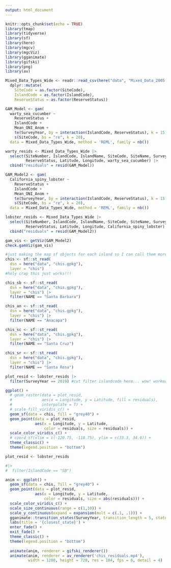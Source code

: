 ```yaml
---
output: html_document
---
```


```r
knitr::opts_chunk$set(echo = TRUE)
library(tmap)
library(tidyverse)
library(sf)
library(here)
library(mgcv)
library(mgcViz)
library(gganimate)
library(gifski)
library(png)
library(av)

```

```r
Mixed_Data_Types_Wide <- readr::read_csv(here("data", "Mixed_Data_2005.csv")) %>% 
  dplyr::mutate(
    SiteCode = as.factor(SiteCode),
    IslandCode = as.factor(IslandCode),
    ReserveStatus = as.factor(ReserveStatus)) 

GAM_Model <- gam(
  warty_sea_cucumber ~ 
    ReserveStatus +
    IslandCode + 
    Mean_ONI_Anom +
    te(SurveyYear, by = interaction(IslandCode, ReserveStatus), k = 15) + 
    s(SiteCode, bs = "re", k = 20),
  data = Mixed_Data_Types_Wide, method = 'REML', family = nb())

warty_resids <- Mixed_Data_Types_Wide |> 
  select(SiteNumber, IslandCode, IslandName, SiteCode, SiteName, SurveyYear,
         ReserveStatus, Latitude, Longitude, warty_sea_cucumber) |> 
  cbind("residuals" = resid(GAM_Model))

GAM_Model2 <- gam(
  California_spiny_lobster ~ 
    ReserveStatus +
    IslandCode + 
    Mean_ONI_Anom +
    te(SurveyYear, by = interaction(IslandCode, ReserveStatus), k = 15) + 
    s(SiteCode, bs = "re", k = 20),
  data = Mixed_Data_Types_Wide, method = 'REML', family = nb())

lobster_resids <- Mixed_Data_Types_Wide |> 
  select(SiteNumber, IslandCode, IslandName, SiteCode, SiteName, SurveyYear,
         ReserveStatus, Latitude, Longitude, California_spiny_lobster) |> 
  cbind("residuals" = resid(GAM_Model2))

```

```r
gam_vis <- getViz(GAM_Model2)
check.gamViz(gam_vis)
```

```r
#just making the map sf objects for each island so I can call them more cleanly in the next section
chis <- sf::st_read(
  dsn = here("data", "chis.gpkg"), 
  layer = "chis")
#holy crap this just works!!!

chis_sb <- sf::st_read(
  dsn = here("data", "chis.gpkg"), 
  layer = "chis") |> 
  filter(NAME == "Santa Barbara")

chis_an <- sf::st_read(
  dsn = here("data", "chis.gpkg"), 
  layer = "chis") |> 
  filter(NAME == "Anacapa")

chis_sc <- sf::st_read(
  dsn = here("data", "chis.gpkg"), 
  layer = "chis") |> 
  filter(NAME == "Santa Cruz")

chis_sr <- sf::st_read(
  dsn = here("data", "chis.gpkg"), 
  layer = "chis") |> 
  filter(NAME == "Santa Rosa")

```

```r
plot_resid <- lobster_resids |> 
  filter(SurveyYear == 2019) #cut filter islandcode here... wow! worked!

ggplot() +
  # geom_raster(data = plot_resid, 
  #             aes(x = Longitude, y = Latitude, fill = residuals),
  #             interpolate = T) +
  # scale_fill_viridis_c() +
  geom_sf(data = chis, fill = "grey40") +
  geom_point(data = plot_resid,
             aes(x = Longitude, y = Latitude,
                 color = residuals, size = residuals)) +
  scale_color_viridis_c() +
  # coord_sf(xlim = c(-120.75, -118.75), ylim = c(33.3, 34.6)) +
  theme_classic() +
  theme(legend.position = "bottom")
```


















```r

plot_resid <- lobster_resids 

#|> 
#  filter(IslandCode == "SB")

anim <- ggplot() +
  geom_sf(data = chis, fill = "grey40") +
  geom_point(data = plot_resid,
             aes(x = Longitude, y = Latitude,
                 color = residuals, size = abs(residuals))) +
  scale_color_viridis_c() +
  scale_size_continuous(range = c(1,10)) +
  scale_y_continuous(expand = expansion(mult = c(.1, .1))) +
  gganimate::transition_states(SurveyYear, transition_length = 5, state_length = 10) +
  labs(title = '{closest_state}') +
  enter_fade() +
  exit_fade() +
  theme_classic() +
  theme(legend.position = "bottom")
  
  animate(anim, renderer = gifski_renderer())
  animate(anim, renderer = av_renderer('chis_residuals.mp4'),
          width = 1280, height = 720, res = 104, fps = 6, detail = 4)
```